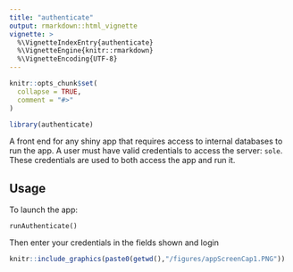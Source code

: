 ```yaml
---
title: "authenticate"
output: rmarkdown::html_vignette
vignette: >
  %\VignetteIndexEntry{authenticate}
  %\VignetteEngine{knitr::rmarkdown}
  %\VignetteEncoding{UTF-8}
---
```


```r
knitr::opts_chunk$set(
  collapse = TRUE,
  comment = "#>"
)
```

```r
library(authenticate)
```

A front end for any shiny app that requires access to internal databases to run the app. A user must have valid credentials to access the server: `sole`. These credentials are used to both access the app and run it.

## Usage

To launch the app:

    runAuthenticate()

Then enter your credentials in the fields shown and login

```r
knitr::include_graphics(paste0(getwd(),"/figures/appScreenCap1.PNG"))
```
